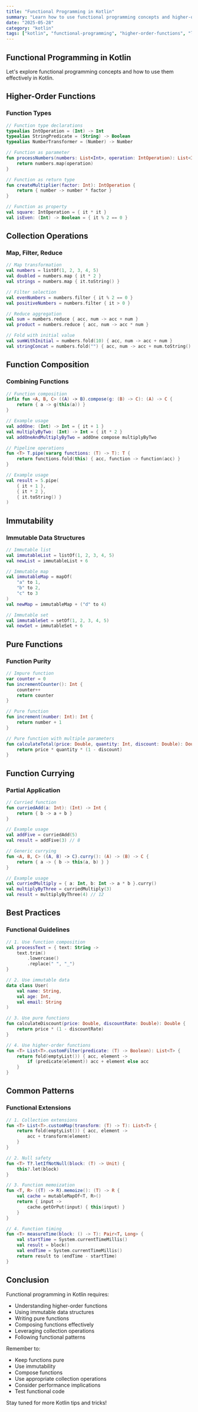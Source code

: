 ```yaml
---
title: "Functional Programming in Kotlin"
summary: "Learn how to use functional programming concepts and higher-order functions in Kotlin"
date: "2025-05-28"
category: "kotlin"
tags: ["kotlin", "functional-programming", "higher-order-functions", "lambda"]
---
```


## Functional Programming in Kotlin

Let's explore functional programming concepts and how to use them effectively in Kotlin.

## Higher-Order Functions

### Function Types

```kotlin
// Function type declarations
typealias IntOperation = (Int) -> Int
typealias StringPredicate = (String) -> Boolean
typealias NumberTransformer = (Number) -> Number

// Function as parameter
fun processNumbers(numbers: List<Int>, operation: IntOperation): List<Int> {
    return numbers.map(operation)
}

// Function as return type
fun createMultiplier(factor: Int): IntOperation {
    return { number -> number * factor }
}

// Function as property
val square: IntOperation = { it * it }
val isEven: (Int) -> Boolean = { it % 2 == 0 }
```

## Collection Operations

### Map, Filter, Reduce

```kotlin
// Map transformation
val numbers = listOf(1, 2, 3, 4, 5)
val doubled = numbers.map { it * 2 }
val strings = numbers.map { it.toString() }

// Filter selection
val evenNumbers = numbers.filter { it % 2 == 0 }
val positiveNumbers = numbers.filter { it > 0 }

// Reduce aggregation
val sum = numbers.reduce { acc, num -> acc + num }
val product = numbers.reduce { acc, num -> acc * num }

// Fold with initial value
val sumWithInitial = numbers.fold(10) { acc, num -> acc + num }
val stringConcat = numbers.fold("") { acc, num -> acc + num.toString() }
```

## Function Composition

### Combining Functions

```kotlin
// Function composition
infix fun <A, B, C> ((A) -> B).compose(g: (B) -> C): (A) -> C {
    return { a -> g(this(a)) }
}

// Example usage
val addOne: (Int) -> Int = { it + 1 }
val multiplyByTwo: (Int) -> Int = { it * 2 }
val addOneAndMultiplyByTwo = addOne compose multiplyByTwo

// Pipeline operations
fun <T> T.pipe(vararg functions: (T) -> T): T {
    return functions.fold(this) { acc, function -> function(acc) }
}

// Example usage
val result = 5.pipe(
    { it + 1 },
    { it * 2 },
    { it.toString() }
)
```

## Immutability

### Immutable Data Structures

```kotlin
// Immutable list
val immutableList = listOf(1, 2, 3, 4, 5)
val newList = immutableList + 6

// Immutable map
val immutableMap = mapOf(
    "a" to 1,
    "b" to 2,
    "c" to 3
)
val newMap = immutableMap + ("d" to 4)

// Immutable set
val immutableSet = setOf(1, 2, 3, 4, 5)
val newSet = immutableSet + 6
```

## Pure Functions

### Function Purity

```kotlin
// Impure function
var counter = 0
fun incrementCounter(): Int {
    counter++
    return counter
}

// Pure function
fun increment(number: Int): Int {
    return number + 1
}

// Pure function with multiple parameters
fun calculateTotal(price: Double, quantity: Int, discount: Double): Double {
    return price * quantity * (1 - discount)
}
```

## Function Currying

### Partial Application

```kotlin
// Curried function
fun curriedAdd(a: Int): (Int) -> Int {
    return { b -> a + b }
}

// Example usage
val addFive = curriedAdd(5)
val result = addFive(3) // 8

// Generic currying
fun <A, B, C> ((A, B) -> C).curry(): (A) -> (B) -> C {
    return { a -> { b -> this(a, b) } }
}

// Example usage
val curriedMultiply = { a: Int, b: Int -> a * b }.curry()
val multiplyByThree = curriedMultiply(3)
val result = multiplyByThree(4) // 12
```

## Best Practices

### Functional Guidelines

```kotlin
// 1. Use function composition
val processText = { text: String ->
    text.trim()
        .lowercase()
        .replace(" ", "_")
}

// 2. Use immutable data
data class User(
    val name: String,
    val age: Int,
    val email: String
)

// 3. Use pure functions
fun calculateDiscount(price: Double, discountRate: Double): Double {
    return price * (1 - discountRate)
}

// 4. Use higher-order functions
fun <T> List<T>.customFilter(predicate: (T) -> Boolean): List<T> {
    return fold(emptyList()) { acc, element ->
        if (predicate(element)) acc + element else acc
    }
}
```

## Common Patterns

### Functional Extensions

```kotlin
// 1. Collection extensions
fun <T> List<T>.customMap(transform: (T) -> T): List<T> {
    return fold(emptyList()) { acc, element ->
        acc + transform(element)
    }
}

// 2. Null safety
fun <T> T?.letIfNotNull(block: (T) -> Unit) {
    this?.let(block)
}

// 3. Function memoization
fun <T, R> ((T) -> R).memoize(): (T) -> R {
    val cache = mutableMapOf<T, R>()
    return { input ->
        cache.getOrPut(input) { this(input) }
    }
}

// 4. Function timing
fun <T> measureTime(block: () -> T): Pair<T, Long> {
    val startTime = System.currentTimeMillis()
    val result = block()
    val endTime = System.currentTimeMillis()
    return result to (endTime - startTime)
}
```

## Conclusion

Functional programming in Kotlin requires:

- Understanding higher-order functions
- Using immutable data structures
- Writing pure functions
- Composing functions effectively
- Leveraging collection operations
- Following functional patterns

Remember to:

- Keep functions pure
- Use immutability
- Compose functions
- Use appropriate collection operations
- Consider performance implications
- Test functional code

Stay tuned for more Kotlin tips and tricks!
